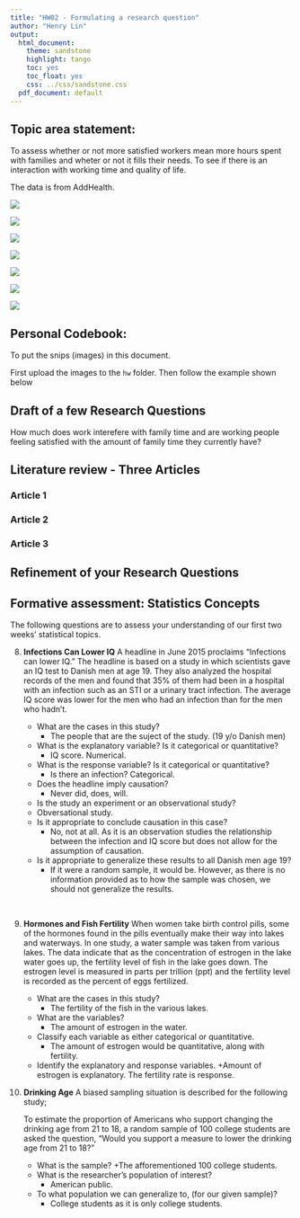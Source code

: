 ```yaml
---
title: "HW02 - Formulating a research question"
author: "Henry Lin"
output:
  html_document:
    theme: sandstone
    highlight: tango
    toc: yes
    toc_float: yes
    css: ../css/sandstone.css
  pdf_document: default
---
```



## Topic area statement: 

To assess whether or not more satisfied workers mean more hours spent with families and wheter or not it fills their needs. To see if there is an interaction with working time and quality of life. 

The data is from AddHealth.

![](shiftworked.png)

![](leavecause1.png)

![](leavecause2.png)

![](jobsatisfaction.png)

![](currentactivity.png)

![](familyandwork.png)

![](familyhourswanted.png)


## Personal Codebook: 

To put the snips (images) in this document.  

First upload the images to the `hw` folder. 
Then follow the example shown below


## Draft of a few Research Questions

How much does work interefere with family time and are working people feeling satisfied with the amount of family time they currently have?

## Literature review - Three Articles


### Article 1


### Article 2


### Article 3



## Refinement of your Research Questions

## Formative assessment:  Statistics Concepts

The following questions are to assess your understanding of our first two weeks' statistical topics.

8.  **Infections Can Lower IQ** A headline in June 2015 proclaims “Infections can lower IQ.” The headline is based on a study in which scientists gave an IQ test to Danish men at age 19. They also analyzed the hospital records of the men and found that 35% of them had been in a hospital with an infection such as an STI or a urinary tract infection. The average IQ score was lower for the men who had an infection than for the men who hadn’t.  

    + What are the cases in this study?
      + The people that are the suject of the study. (19 y/o Danish men)
    + What is the explanatory variable? Is it categorical or quantitative?
      + IQ score. Numerical.
    + What is the response variable? Is it categorical or quantitative?
      + Is there an infection? Categorical.
    + Does the headline imply causation?
      + Never did, does, will.
    + Is the study an experiment or an observational study?
     + Obversational study.
    + Is it appropriate to conclude causation in this case?
      + No, not at all. As it is an observation studies the relationship between the infection and IQ score but does not allow for the assumption of causation. 
    + Is it appropriate to generalize these results to all Danish men age 19?
      + If it were a random sample, it would be. However, as there is no information provided as to how the sample was chosen, we should not generalize the results. 

\

9. **Hormones and Fish Fertility** When women take birth control pills, some of the hormones found in the pills eventually make their way into lakes and waterways. In one study, a water sample was taken from various lakes. The data indicate that as the concentration of estrogen in the lake water goes up, the fertility level of fish in the lake goes down. The estrogen level is measured in parts per trillion (ppt) and the fertility level is recorded as the percent of eggs fertilized. 

    + What are the cases in this study?
      + The fertility of the fish in the various lakes.
    + What are the variables? 
      + The amount of estrogen in the water.  
    + Classify each variable as either categorical or quantitative.
      + The amount of estrogen would be quantitative, along with fertility. 
    + Identify the explanatory and response variables.
      +Amount of estrogen is explanatory. The fertility rate is response.
\
10. **Drinking Age** A biased sampling situation is described for the following study;  

    To estimate the proportion of Americans who support changing the drinking age from 21 to 18, a random sample of 100 college students are asked the question, “Would you support a measure to lower the drinking age from 21 to 18?”  
    
    + What is the sample?
      +The  afforementioned 100 college students.
    + What is the researcher's population of interest?
      + American public.
    + To what population we can generalize to, (for our given sample)?
      + College students as it is only college students.



    
    
    
    